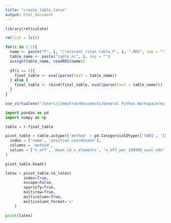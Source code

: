 ```yaml
---
title: "create_table_latex"
output: html_document
---
```


```r
library(reticulate)

rm(list = ls())

for(i in 1:2){
  name <- paste("F", i, "/relevant_rstan_table_F", i, ".RDS", sep = "")
  table_name <- paste("table_nr", i, sep = "")
  assign(table_name, readRDS(name))
  
  if(i == 1){
    final_table <- eval(parse(text = table_name))
  } else {
    final_table <- rbind(final_table, eval(parse(text = table_name)))
  }
}

use_virtualenv("/Users/jimmytran/Documents/General Python Workspace/my_env") # Choose own python virtual environment here

```

```python
import pandas as pd
import numpy as np

table = r.final_table

pivot_table = table.astype({'method' : pd.CategoricalDtype(['VARI', 'ISG', 'MCT'], ordered = True)}).pivot(
  index = ['name', 'position_coordinate'],
  columns = 'method',
  values = ['n_eff', 'mean_sd_s_elements', 'n_eff_per_100000_eval_ode']
)

pivot_table.head()
```

```python
latex = pivot_table.to_latex(
        index=True,
        escape=False,
        sparsify=True,
        multirow=True,
        multicolumn=True,
        multicolumn_format='c'
    )

print(latex)
```
